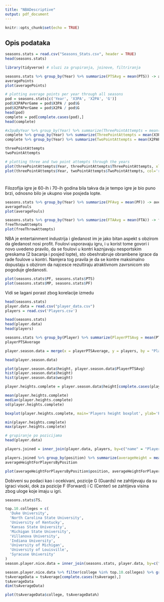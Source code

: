 ```yaml
---
title: "NBADescriptive"
output: pdf_document
---
```


```r
knitr::opts_chunk$set(echo = TRUE)
```

## Opis podataka


```r

seasons.stats = read.csv("Seasons_Stats.csv", header = TRUE)
head(seasons.stats)

library(tidyverse) # sluzi za grupiranja, joinove, filtriranja

seasons.stats %>% group_by(Year) %>% summarize(PTSAvg = mean(PTS)) -> averagePoints
averagePoints
plot(averagePoints)

# plotting average points per year through all seasons
pod = seasons.stats[c('Year', 'X3PA', 'X2PA', 'G')]
pod$X3PAPerGame = pod$X3PA / pod$G
pod$X2PAPerGame = pod$X2PA / pod$G
head(pod)
complete = pod[complete.cases(pod),]
head(complete)

#x3paByYear %>% group_by(Year) %>% summarize(ThreePointAttempts = mean(X3PA)) -> threePointAttempts
complete %>% group_by(Year) %>% summarize(ThreePointAttempts = mean(X3PAPerGame)) -> threePointAttempts
complete %>% group_by(Year) %>% summarize(TwoPointAttempts = mean(X2PAPerGame)) -> twoPointAttempts

threePointAttempts
twoPointAttempts

# plotting three and two point attempts through the years
plot(threePointAttempts$Year, threePointAttempts$ThreePointAttempts, xlim=c(min(threePointAttempts$Year), max(threePointAttempts$Year)), ylim=c(min(threePointAttempts$ThreePointAttempts), max(threePointAttempts$ThreePointAttempts)), col='blue')
plot(threePointAttempts$Year, twoPointAttempts$TwoPointAttempts, col='red')

```

# 

Filozofija igre je 60-ih i 70-ih godina bila takva da je tempo igre je bio puno brzi, odnosno bilo je ukupno vise posjeda lopte.


```r

seasons.stats %>% group_by(Year) %>% summarize(PFAvg = mean(PF)) -> averageFouls
averageFouls
plot(averageFouls)

seasons.stats %>% group_by(Year) %>% summarize(FTAAvg = mean(FTA)) -> freeThrowAttempts
freeThrowAttempts
plot(freeThrowAttempts)


```

NBA je entertainment industrija i gledanost im je jako bitan aspekt s obzirom da gledanost nosi profit. Foulovi usporavaju igru, i u korist tome govori i novo uvedeno pravilo, da se foulovi u kontri kaznjavaju nesportskim greskama (2 bacanja i posjed lopte), sto obeshrabruje obrambene igrace da rade foulove u kontri. Namjera tog pravila je da se kontre maksimalno dopustaju s obzirom da najcesce rezultiraju atraktivnom zavrsnicom sto pogoduje gledanosti.


```r

plot(seasons.stats$PF, seasons.stats$PTS)
plot(seasons.stats$MP, seasons.stats$PF)

```

Vidi se lagani porast zbog korelacije izmedu 

```r

head(seasons.stats)
player.data = read.csv("player_data.csv")
players = read.csv('Players.csv')

head(seasons.stats)
head(player.data)
head(players)

seasons.stats %>% group_by(Player) %>% summarize(PlayerPTSAvg = mean(PTS)) -> playerPTSAverage
playerPTSAverage

player.season.data = merge(x = playerPTSAverage, y = players, by = "Player", all.y = TRUE)

head(player.season.data)

plot(player.season.data$height, player.season.data$PlayerPTSAvg)
hist(player.season.data$height)
hist(player.season.data$weight)

player.heights.complete = player.season.data$height[complete.cases(player.season.data$height)]

mean(player.heights.complete)
median(player.heights.complete)
sd(player.heights.complete)

boxplot(player.heights.complete, main='Players height boxplot', ylab='Players height [cm]')

min(player.heights.complete)
max(player.heights.complete)

```

```r

# grupiranje po pozicijama
head(player.data)

players.joined = inner_join(player.data, players, by=c("name" = "Player"))

players.joined %>% group_by(position) %>% summarize(averageHeight = mean(height.y)) -> averageHeightForPlayersByPosition
averageHeightForPlayersByPosition

plot(averageHeightForPlayersByPosition$position, averageHeightForPlayersByPosition$averageHeight)

```

Dobiveni su podaci kao i ocekivani, pozicije G (Guards) ne zahtijevaju da su igraci visoki, dok za pozicije F (Forward) i C (Center) se zahtijeva visina zbog uloge koje imaju u igri.

```r

seasons.stats$TS.

top.10.colleges = c(
  'Duke University', 
  'North Carolina State University',
  'University of Kentucky',
  'Kansas State University',
  'Michigan State University',
  'Villanova University',
  'Indiana University',
  'University of Michigan',
  'University of Louisville',
  'Syracuse University'
)
season.player.nice.data = inner_join(seasons.stats, player.data, by=c("Player" = "name"))

season.player.nice.data %>% filter(college %in% top.10.colleges) %>% group_by(college) %>% summarize(tsAverage = mean(TS.)) -> tsAverage
tsAverageData = tsAverage[complete.cases(tsAverage),]
tsAverageData
dim(tsAverageData)

plot(tsAverageData$college, tsAverageData%)

```

